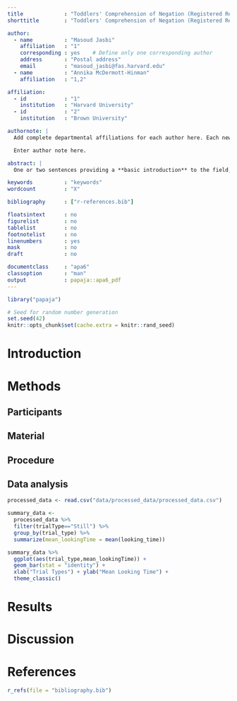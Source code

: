 ```yaml
---
title             : "Toddlers' Comprehension of Negation (Registered Report)"
shorttitle        : "Toddlers' Comprehension of Negation (Registered Report)"

author: 
  - name          : "Masoud Jasbi"
    affiliation   : "1"
    corresponding : yes    # Define only one corresponding author
    address       : "Postal address"
    email         : "masoud_jasbi@fas.harvard.edu"
  - name          : "Annika McDermott-Hinman"
    affiliation   : "1,2"

affiliation:
  - id            : "1"
    institution   : "Harvard University"
  - id            : "2"
    institution   : "Brown University"

authornote: |
  Add complete departmental affiliations for each author here. Each new line herein must be indented, like this line.

  Enter author note here.

abstract: |
  One or two sentences providing a **basic introduction** to the field,  comprehensible to a scientist in any discipline.Two to three sentences of **more detailed background**, comprehensible  to scientists in related disciplines.One sentence clearly stating the **general problem** being addressed by  this particular study. One sentence summarizing the main result (with the words "**here we show**" or their equivalent).Two or three sentences explaining what the **main result** reveals in direct comparison to what was thought to be the case previously, or how the  main result adds to previous knowledge.One or two sentences to put the results into a more **general context**. Two or three sentences to provide a **broader perspective**, readily comprehensible to a scientist in any discipline.

keywords          : "keywords"
wordcount         : "X"

bibliography      : ["r-references.bib"]

floatsintext      : no
figurelist        : no
tablelist         : no
footnotelist      : no
linenumbers       : yes
mask              : no
draft             : no

documentclass     : "apa6"
classoption       : "man"
output            : papaja::apa6_pdf
---
```


```r
library("papaja")
```

```r
# Seed for random number generation
set.seed(42)
knitr::opts_chunk$set(cache.extra = knitr::rand_seed)
```

# Introduction

# Methods


## Participants

## Material

## Procedure

## Data analysis

```r
processed_data <- read.csv("data/processed_data/processed_data.csv")
```

```r
summary_data <-
  processed_data %>%
  filter(trialType=="Still") %>%
  group_by(trial_type) %>%
  summarize(mean_lookingTime = mean(looking_time))
```

```r
summary_data %>%
  ggplot(aes(trial_type,mean_lookingTime)) +
  geom_bar(stat = "identity") +
  xlab("Trial Types") + ylab("Mean Looking Time") +
  theme_classic()
```

# Results

# Discussion


\newpage

# References
```r
r_refs(file = "bibliography.bib")
```

\begingroup
\setlength{\parindent}{-0.5in}
\setlength{\leftskip}{0.5in}

<div id = "refs"></div>
\endgroup
